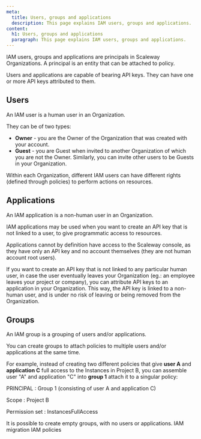 ```yaml
---
meta:
  title: Users, groups and applications
  description: This page explains IAM users, groups and applications.
content:
  h1: Users, groups and applications
  paragraph: This page explains IAM users, groups and applications.
---
```


IAM users, groups and applications are principals in Scaleway Organizations. A principal is an entity that can be attached to policy.

Users and applications are capable of bearing API keys. They can have one or more API keys attributed to them.

## Users

An IAM user is a human user in an Organization. 

They can be of two types: 

- **Owner** - you are the Owner of the Organization that was created with your account. 
- **Guest** - you are Guest when invited to another Organization of which you are not the Owner. Similarly, you can invite other users to be Guests in your Organization. 

<Lightbox src="scaleway-iam-owners-guests.webp" alt="" />

Within each Organization, different IAM users can have different rights (defined through policies) to perform actions on resources.

## Applications

An IAM application is a non-human user in an Organization. 

IAM applications may be used when you want to create an API key that is not linked to a user, to give programmatic access to resources. 

<Message type="note">
  Applications cannot by definition have access to the Scaleway console, as they have only an API key and no account themselves (they are not human account root users).
</Message>

If you want to create an API key that is not linked to any particular human user, in case the user eventually leaves your Organization (eg.: an employee leaves your project or company), you can attribute API keys to an application in your Organization. This way, the API key is linked to a non-human user, and is under no risk of leaving or being removed from the Organization.

## Groups

An IAM group is a grouping of users and/or applications. 

You can create groups to attach policies to multiple users and/or applications at the same time.

For example, instead of creating two different policies that give **user A** and **application C** full access to the Instances in Project B, you can assemble user "A" and application "C" into **group 1** attach it to a singular policy:

PRINCIPAL
: Group 1 (consisting of user A and application C)

Scope
: Project B

Permission set
: InstancesFullAccess

<Message type="note">
  It is possible to create empty groups, with no users or applications. 
</Message>


<Navigation title="See Also">
  <PreviousButton to="/identity-and-access-management/iam/reference-content/migration/">IAM migration</PreviousButton>
  <NextButton to="/identity-and-access-management/iam/reference-content/policy/">IAM policies</NextButton>
</Navigation>

